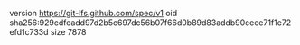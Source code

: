 version https://git-lfs.github.com/spec/v1
oid sha256:929cdfeadd97d2b5c697dc56b07f66d0b89d83addb90ceee71f1e72efd1c733d
size 7878
